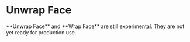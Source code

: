 
<Reference shortcut="" command="Unwrap Face" button="" />

# Unwrap Face

<Callout type="warning" emoji="⚠️">
    **Unwrap Face** and **Wrap Face** are still experimental. They are not yet ready for production use.
</Callout>
